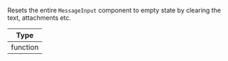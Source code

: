Resets the entire `MessageInput` component to empty state by clearing the text, attachments etc.

| Type |
| - |
| function |

